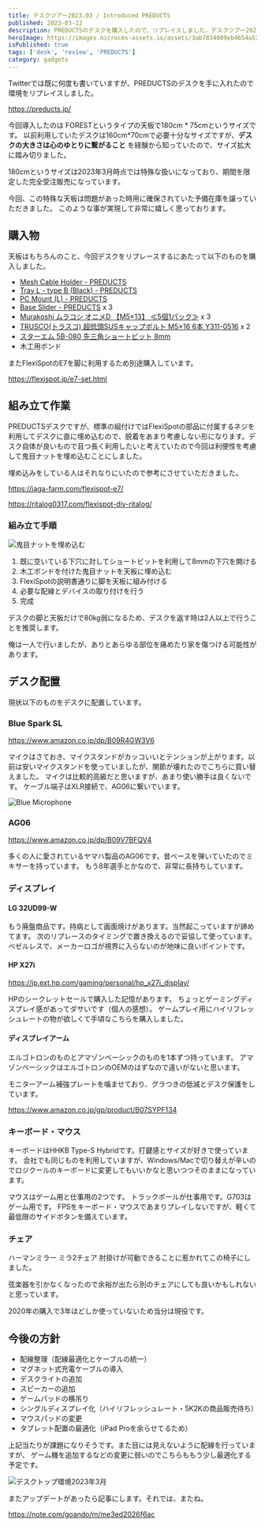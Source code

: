 ```yaml
---
title: デスクツアー2023.03 / Introduced PREDUCTS
published: 2023-03-12
description: PREDUCTSのデスクを購入したので、リプレイスしました。デスクツアー2023年3月版を行っているので、デスクツアーが好きな人にはぜひ見ていってほしいです。
heroImage: https://images.microcms-assets.io/assets/3ab7834809eb4654a5239e79fba895de/e34867476c1f498eb28ec6fbbfb71558/DESK%20TOUR%20March%2C%202023.png
isPublished: true
tags: ['desk', 'review', 'PREDUCTS']
category: gadgets
---
```


Twitterでは既に何度も書いていますが、PREDUCTSのデスクを手に入れたので環境をリプレイスしました。

https://preducts.jp/

今回導入したのは FORESTというタイプの天板で180cm * 75cmというサイズです。
以前利用していたデスクは160cm*70cmで必要十分なサイズですが、**デスクの大きさは心のゆとりに繋がること** を経験から知っていたので、サイズ拡大に踏み切りました。

180cmというサイズは2023年3月時点では特殊な扱いになっており、期間を限定した完全受注販売になっています。

今回、この特殊な天板は問題があった時用に確保されていた予備在庫を譲っていただきました。
このような事が実現して非常に嬉しく思っております。

## 購入物

天板はもちろんのこと、今回デスクをリプレースするにあたって以下のものを購入しました。

- [Mesh Cable Holder - PREDUCTS](https://preducts.jp/products/mesh-cable-holder)
- [Tray L - type B (Black) - PREDUCTS](https://preducts.jp/products/tray-l-type-b)
- [PC Mount (L) - PREDUCTS](https://preducts.jp/products/pc-mount?variant=42295292887212)
- [Base Slider - PREDUCTS](https://preducts.jp/products/base-slider) x 3
- [Murakoshi ムラコシ オニメD 【M5×13】 ≪5個1パック≫](https://www.amazon.co.jp/gp/product/B00AK475TK) x 3
- [TRUSCO(トラスコ) 超低頭SUSキャップボルト M5×16 6本 Y311-0516](https://www.amazon.co.jp/gp/product/B0795CVG5M) x 2
- [スターエム 5B-080 先三角ショートビット 8mm](https://www.amazon.co.jp/gp/product/B001WHBBQW)
- 木工用ボンド

またFlexiSpotのE7を脚に利用するため別途購入しています。

https://flexispot.jp/e7-set.html

## 組み立て作業

PREDUCTSデスクですが、標準の組付けではFlexiSpotの部品に付属するネジを利用してデスクに直に埋め込むので、脱着をあまり考慮しない形になります。デスク自体が良いもので且つ長く利用したいと考えていたので今回は利便性を考慮して鬼目ナットを埋め込むことにしました。

埋め込みをしている人はそれなりにいたので参考にさせていただきました。

https://jaga-farm.com/flexispot-e7/

https://ritalog0317.com/flexispot-diy-ritalog/

### 組み立て手順

![鬼目ナットを埋め込む](https://images.microcms-assets.io/assets/3ab7834809eb4654a5239e79fba895de/ae1a6883f9bf479f82f0150499381bf3/%E9%AC%BC%E7%9B%AE%E3%83%8A%E3%83%83%E3%83%88%E5%9F%8B%E3%82%81%E8%BE%BC%E3%81%BF.jpeg?auto=format)

1. 既に空いている下穴に対してショートビットを利用して8mmの下穴を開ける
2. 木工ボンドを付けた鬼目ナットを天板に埋め込む
3. FlexiSpotの説明書通りに脚を天板に組み付ける
4. 必要な配線とデバイスの取り付けを行う
5. 完成

デスクの脚と天板だけで80kg弱になるため、デスクを返す時は2人以上で行うことを推奨します。

俺は一人で行いましたが、ありとあらゆる部位を痛めたり家を傷つける可能性があります。

## デスク配置

現状以下のものをデスクに配置しています。

### Blue Spark SL

https://www.amazon.co.jp/dp/B09R4GW3V6

マイクはさておき、マイクスタンドがカッコいいとテンションが上がります。以前は安いマイクスタンドを使っていましたが、関節が壊れたのでこちらに買い替えました。
マイクは比較的高級だと思いますが、あまり使い勝手は良くないです。
ケーブル端子はXLR接続で、AG06に繋いでいます。

![Blue Microphone](https://images.microcms-assets.io/assets/3ab7834809eb4654a5239e79fba895de/48781b4678344d2d960e1bd8fc30ee09/blue-microphone.jpeg?auto=format)

### AG06

https://www.amazon.co.jp/dp/B09V7BFQV4

多くの人に愛されているヤマハ製品のAG06です。昔ベースを弾いていたのでミキサーを持っています。
もう8年選手とかなので、非常に長持ちしています。

### ディスプレイ

#### LG 32UD99-W

もう廃盤商品です。持病として画面焼けがあります。当然起こっていますが諦めてます。
次のリプレースのタイミングで置き換えるので妥協して使っています。
ベゼルレスで、メーカーロゴが視界に入らないのが地味に良いポイントです。

#### HP X27i

https://jp.ext.hp.com/gaming/personal/hp_x27i_display/

HPのシークレットセールで購入した記憶があります。
ちょっとゲーミングディスプレイ感があってダサいです（個人の感想）。
ゲームプレイ用にハイリフレッシュレートの物が欲しくて手頃なこちらを購入しました。

#### ディスプレイアーム

エルゴトロンのものとアマゾンベーシックのものを1本ずつ持っています。
アマゾンベーシックはエルゴトロンのOEMのはずなので違いがないと思います。

モニターアーム補強プレートを噛ませており、グラつきの低減とデスク保護をしています。

https://www.amazon.co.jp/gp/product/B07SYPF134

### キーボード・マウス

キーボードはHHKB Type-S Hybridです。打鍵感とサイズが好きで使っています。
会社でも同じものを利用していますが、Windows/Macで切り替えが辛いのでロジクールのキーボードに変更してもいいかなと思いつつそのままになっています。

マウスはゲーム用と仕事用の2つです。
トラックボールが仕事用です。G703はゲーム用です。
FPSをキーボード・マウスであまりプレイしないですが、軽くて最低限のサイドボタンを備えています。

### チェア

ハーマンミラー ミラ2チェア
肘掛けが可動できることに惹かれてこの椅子にしました。

弦楽器を引かなくなったので余裕が出たら別のチェアにしても良いかもしれないと思っています。

2020年の購入で3年ほどしか使っていないため当分は現役です。

## 今後の方針

- 配線整理（配線最適化とケーブルの統一）
- マグネット式充電ケーブルの導入
- デスクライトの追加
- スピーカーの追加
- ゲームパッドの横吊り
- シングルディスプレイ化（ハイリフレッシュレート・5K2Kの商品販売待ち）
- マウスパッドの変更
- タブレット配置の最適化（iPad Proを余らせてるため）

上記当たりが課題になりそうです。また目には見えないように配線を行っていますが、
ゲーム機を追加するなどの変更に弱いのでこちらももう少し最適化する予定です。

![デスクトップ環境2023年3月](https://images.microcms-assets.io/assets/3ab7834809eb4654a5239e79fba895de/50241c8d4e8b43a0ac59d22ca4b9151b/2023-03-desk.jpeg?auto=format)

またアップデートがあったら記事にします。それでは、またね。

https://note.com/goando/m/me3ed2026f6ac
